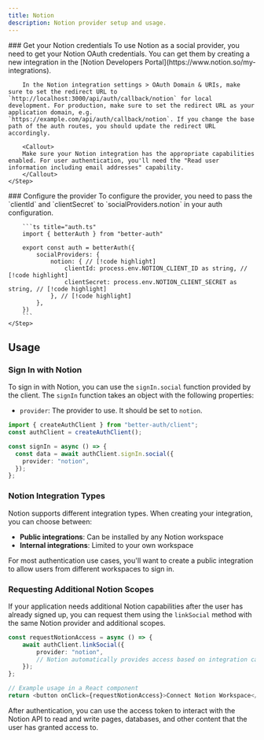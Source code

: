 ```yaml
---
title: Notion
description: Notion provider setup and usage.
---
```


<Steps>
    <Step> 
        ### Get your Notion credentials
        To use Notion as a social provider, you need to get your Notion OAuth credentials. You can get them by creating a new integration in the [Notion Developers Portal](https://www.notion.so/my-integrations).

        In the Notion integration settings > OAuth Domain & URIs, make sure to set the redirect URL to `http://localhost:3000/api/auth/callback/notion` for local development. For production, make sure to set the redirect URL as your application domain, e.g. `https://example.com/api/auth/callback/notion`. If you change the base path of the auth routes, you should update the redirect URL accordingly.

        <Callout>
        Make sure your Notion integration has the appropriate capabilities enabled. For user authentication, you'll need the "Read user information including email addresses" capability.
        </Callout>
    </Step>

  <Step>
        ### Configure the provider
        To configure the provider, you need to pass the `clientId` and `clientSecret` to `socialProviders.notion` in your auth configuration.

        ```ts title="auth.ts"
        import { betterAuth } from "better-auth"

        export const auth = betterAuth({
            socialProviders: {
                notion: { // [!code highlight]
                    clientId: process.env.NOTION_CLIENT_ID as string, // [!code highlight]
                    clientSecret: process.env.NOTION_CLIENT_SECRET as string, // [!code highlight]
                }, // [!code highlight]
            },
        })
        ```
    </Step>

</Steps>

## Usage

### Sign In with Notion

To sign in with Notion, you can use the `signIn.social` function provided by the client. The `signIn` function takes an object with the following properties:

- `provider`: The provider to use. It should be set to `notion`.

```ts title="auth-client.ts"
import { createAuthClient } from "better-auth/client";
const authClient = createAuthClient();

const signIn = async () => {
  const data = await authClient.signIn.social({
    provider: "notion",
  });
};
```

### Notion Integration Types

Notion supports different integration types. When creating your integration, you can choose between:

- **Public integrations**: Can be installed by any Notion workspace
- **Internal integrations**: Limited to your own workspace

For most authentication use cases, you'll want to create a public integration to allow users from different workspaces to sign in.

### Requesting Additional Notion Scopes

If your application needs additional Notion capabilities after the user has already signed up, you can request them using the `linkSocial` method with the same Notion provider and additional scopes.

```ts title="auth-client.ts"
const requestNotionAccess = async () => {
    await authClient.linkSocial({
        provider: "notion",
        // Notion automatically provides access based on integration capabilities
    });
};

// Example usage in a React component
return <button onClick={requestNotionAccess}>Connect Notion Workspace</button>;
```

<Callout>
  After authentication, you can use the access token to interact with the Notion API to
  read and write pages, databases, and other content that the user has granted access to.
</Callout>
